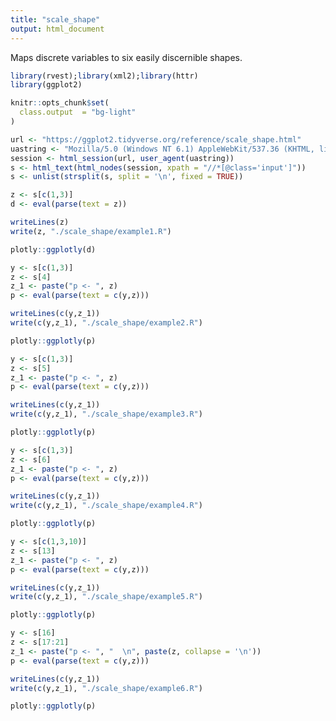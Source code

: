 ```yaml
---
title: "scale_shape"
output: html_document
---
```


Maps discrete variables to six easily discernible shapes.

```r
library(rvest);library(xml2);library(httr)
library(ggplot2)

knitr::opts_chunk$set(
  class.output  = "bg-light"
)
```

```r
url <- "https://ggplot2.tidyverse.org/reference/scale_shape.html"
uastring <- "Mozilla/5.0 (Windows NT 6.1) AppleWebKit/537.36 (KHTML, like Gecko) Chrome/88.0.4324.190 Safari/537.36"
session <- html_session(url, user_agent(uastring))
s <- html_text(html_nodes(session, xpath = "//*[@class='input']"))
s <- unlist(strsplit(s, split = '\n', fixed = TRUE))
```

```r
z <- s[c(1,3)]
d <- eval(parse(text = z))
```

```r
writeLines(z)
write(z, "./scale_shape/example1.R")
```

```r
plotly::ggplotly(d)
```

```r
y <- s[c(1,3)]
z <- s[4]
z_1 <- paste("p <- ", z)
p <- eval(parse(text = c(y,z)))
```

```r
writeLines(c(y,z_1))
write(c(y,z_1), "./scale_shape/example2.R")
```

```r
plotly::ggplotly(p)
```

```r
y <- s[c(1,3)]
z <- s[5]
z_1 <- paste("p <- ", z)
p <- eval(parse(text = c(y,z)))
```

```r
writeLines(c(y,z_1))
write(c(y,z_1), "./scale_shape/example3.R")
```

```r
plotly::ggplotly(p)
```

```r
y <- s[c(1,3)]
z <- s[6]
z_1 <- paste("p <- ", z)
p <- eval(parse(text = c(y,z)))
```

```r
writeLines(c(y,z_1))
write(c(y,z_1), "./scale_shape/example4.R")
```

```r
plotly::ggplotly(p)
```

```r
y <- s[c(1,3,10)]
z <- s[13]
z_1 <- paste("p <- ", z)
p <- eval(parse(text = c(y,z)))
```

```r
writeLines(c(y,z_1))
write(c(y,z_1), "./scale_shape/example5.R")
```

```r
plotly::ggplotly(p)
```

```r
y <- s[16]
z <- s[17:21]
z_1 <- paste("p <- ", "  \n", paste(z, collapse = '\n'))
p <- eval(parse(text = c(y,z)))
```

```r
writeLines(c(y,z_1))
write(c(y,z_1), "./scale_shape/example6.R")
```

```r
plotly::ggplotly(p)
```
